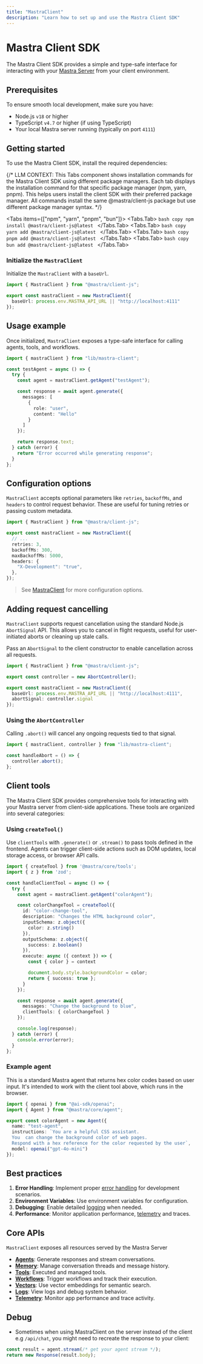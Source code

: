 ```yaml
---
title: "MastraClient"
description: "Learn how to set up and use the Mastra Client SDK"
---
```



# Mastra Client SDK

The Mastra Client SDK provides a simple and type-safe interface for interacting with your [Mastra Server](/docs/deployment/server) from your client environment.

## Prerequisites

To ensure smooth local development, make sure you have:

- Node.js `v18` or higher
- TypeScript `v4.7` or higher (if using TypeScript)
- Your local Mastra server running (typically on port `4111`)

## Getting started

To use the Mastra Client SDK, install the required dependencies:

{/*
LLM CONTEXT:
This Tabs component shows installation commands for the Mastra Client SDK using different package managers.
Each tab displays the installation command for that specific package manager (npm, yarn, pnpm).
This helps users install the client SDK with their preferred package manager.
All commands install the same @mastra/client-js package but use different package manager syntax.
*/}

<Tabs items={["npm", "yarn", "pnpm", "bun"]}>
  <Tabs.Tab>
    ```bash copy
    npm install @mastra/client-js@latest
    ```
  </Tabs.Tab>
  <Tabs.Tab>
    ```bash copy
    yarn add @mastra/client-js@latest
    ```
  </Tabs.Tab>
  <Tabs.Tab>
    ```bash copy
    pnpm add @mastra/client-js@latest
    ```
  </Tabs.Tab>
    <Tabs.Tab>
    ```bash copy
    bun add @mastra/client-js@latest
    ```
  </Tabs.Tab>
</Tabs>

### Initialize the `MastraClient`

Initialize the `MastraClient` with a `baseUrl`.

```typescript filename="lib/mastra-client.ts" showLineNumbers copy
import { MastraClient } from "@mastra/client-js";

export const mastraClient = new MastraClient({
  baseUrl: process.env.MASTRA_API_URL || "http://localhost:4111"
});
```

## Usage example

Once initialized, `MastraClient` exposes a type-safe interface for calling agents, tools, and workflows.

```typescript showLineNumbers copy
import { mastraClient } from "lib/mastra-client";

const testAgent = async () => {
  try {
    const agent = mastraClient.getAgent("testAgent");

    const response = await agent.generate({
      messages: [
        {
          role: "user",
          content: "Hello"
        }
      ]
    });

    return response.text;
  } catch (error) {
    return "Error occurred while generating response";
  }
};
```

## Configuration options

`MastraClient` accepts optional parameters like `retries`, `backoffMs`, and `headers` to control request behavior. These are useful for tuning retries or passing custom metadata.

```typescript filename="lib/mastra-client.ts" showLineNumbers copy
import { MastraClient } from "@mastra/client-js";

export const mastraClient = new MastraClient({
  // ...
  retries: 3,
  backoffMs: 300,
  maxBackoffMs: 5000,
  headers: {
    "X-Development": "true",
  },
});
```

  > See [MastraClient](../../reference/client-js/mastra-client.mdx) for more configuration options.

## Adding request cancelling

`MastraClient` supports request cancellation using the standard Node.js `AbortSignal` API. This allows you to cancel in flight requests, useful for user-initiated aborts or cleaning up stale calls.

Pass an `AbortSignal` to the client constructor to enable cancellation across all requests.

```typescript {3,7} filename="lib/mastra-client.ts" showLineNumbers copy
import { MastraClient } from "@mastra/client-js";

export const controller = new AbortController();

export const mastraClient = new MastraClient({
  baseUrl: process.env.MASTRA_API_URL || "http://localhost:4111",
  abortSignal: controller.signal
});
```

### Using the `AbortController`

Calling `.abort()` will cancel any ongoing requests tied to that signal.

```typescript {4} showLineNumbers copy
import { mastraClient, controller } from "lib/mastra-client";

const handleAbort = () => {
  controller.abort();
};
```

## Client tools

The Mastra Client SDK provides comprehensive tools for interacting with your Mastra server from client-side applications. These tools are organized into several categories:

### Using `createTool()`

Use `clientTools` with `.generate()` or `.stream()` to pass tools defined in the frontend. Agents can trigger client-side actions such as DOM updates, local storage access, or browser API calls.

```typescript {27} showLineNumbers copy
import { createTool } from '@mastra/core/tools';
import { z } from 'zod';

const handleClientTool = async () => {
  try {
    const agent = mastraClient.getAgent("colorAgent");

    const colorChangeTool = createTool({
      id: "color-change-tool",
      description: "Changes the HTML background color",
      inputSchema: z.object({
        color: z.string()
      }),
      outputSchema: z.object({
        success: z.boolean()
      }),
      execute: async ({ context }) => {
        const { color } = context

        document.body.style.backgroundColor = color;
        return { success: true };
      }
    });

    const response = await agent.generate({
      messages: "Change the background to blue",
      clientTools: { colorChangeTool }
    });

    console.log(response);
  } catch (error) {
    console.error(error);
  }
};
```

### Example agent

This is a standard Mastra agent that returns hex color codes based on user input. It's intended to work with the client tool above, which runs in the browser.

```typescript filename="src/mastra/agents/color-agent" showLineNumbers copy
import { openai } from "@ai-sdk/openai";
import { Agent } from "@mastra/core/agent";

export const colorAgent = new Agent({
  name: "test-agent",
  instructions: `You are a helpful CSS assistant.
  You  can change the background color of web pages.
  Respond with a hex reference for the color requested by the user`,
  model: openai("gpt-4o-mini")
});
```

## Best practices

1. **Error Handling**: Implement proper [error handling](/reference/client-js/error-handling) for development scenarios.
2. **Environment Variables**: Use environment variables for configuration.
3. **Debugging**: Enable detailed [logging](/reference/client-js/logs) when needed.
4. **Performance**: Monitor application performance, [telemetry](/reference/client-js/telemetry) and traces.

## Core APIs

`MastraClient` exposes all resources served by the Mastra Server

- **[Agents](/reference/client-js/agents.mdx)**: Generate responses and stream conversations.
- **[Memory](/reference/client-js/memory.mdx)**: Manage conversation threads and message history.
- **[Tools](/reference/client-js/tools.mdx)**: Executed and managed tools.
- **[Workflows](/reference/client-js/workflows.mdx)**: Trigger workflows and track their execution.
- **[Vectors](/reference/client-js/vectors.mdx)**: Use vector embeddings for semantic search.
- **[Logs](/reference/client-js/logs.mdx)**: View logs and debug system behavior.
- **[Telemetry](/reference/client-js/telemetry.mdx)**: Monitor app performance and trace activity.

## Debug

- Sometimes when using MastraClient on the server instead of the client e.g `/api/chat`,
  you might need to recreate the response to your client:

```typescript
const result = agent.stream(/* get your agent stream */);
return new Response(result.body);
```
